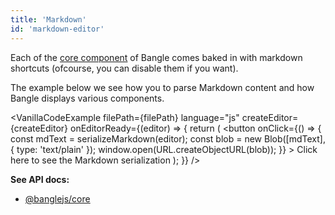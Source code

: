 ```yaml
---
title: 'Markdown'
id: 'markdown-editor'
---
```



Each of the [core component](/docs/api/core#components) of Bangle comes baked in with markdown shortcuts (ofcourse, you can disable them if you want).

The example below we see how you to parse Markdown content and how Bangle displays various components.

<VanillaCodeExample
  filePath={filePath}
  language="js"
  createEditor={createEditor}
  onEditorReady={(editor) => {
    return (
      <button
        onClick={() => {
          const mdText = serializeMarkdown(editor);
          const blob = new Blob([mdText], { type: 'text/plain' });
          window.open(URL.createObjectURL(blob));
        }}
      >
        Click here to see the Markdown serialization
      </button>
    );
  }}
/>

**See API docs:**

- [@banglejs/core](/docs/api/core#components)
